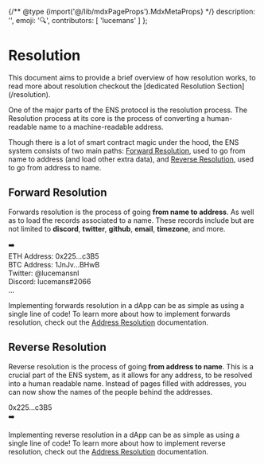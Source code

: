 {/** @type {import('@/lib/mdxPageProps').MdxMetaProps} */}
    description: '',
    emoji: '🔍',
    contributors: [
        'lucemans'
    ]
};

# Resolution

<Note>
    This document aims to provide a brief overview of how resolution works, to
    read more about resolution checkout the [dedicated Resolution
    Section](/resolution).
</Note>

One of the major parts of the ENS protocol is the resolution process. The Resolution process at its core is the process of converting a human-readable name to a machine-readable address.

Though there is a lot of smart contract magic under the hood, the ENS system consists of two main paths: [Forward Resolution](#forward-resolution), used to go from name to address (and load other extra data), and [Reverse Resolution](#reverse-resolution), used to go from address to name.

## Forward Resolution

Forwards resolution is the process of going **from name to address**. As well as to load the records associated to a name.
These records include but are not limited to **discord**, **twitter**, **github**, **email**, **timezone**, and more.

<div className="card1 p-4">
  <div className="not-prose flex justify-center items-start gap-6">
    <Usertag name="luc.eth" image="https://enstate.rs/i/luc.eth" />
    <div className="flex h-14 items-center">➡️</div>
    <div className="card1 p-4 !my-0 rounded-md w-64 whitespace-normal break-all">
        <div>
            <span className="font-extrabold">ETH Address:</span> 0x225...c3B5
        </div>
        <div>
            <span className="font-extrabold">BTC Address:</span> 1JnJv...BHwB
        </div>
        <div>
            <span className="font-extrabold">Twitter:</span> @lucemansnl
        </div>
        <div>
            <span className="font-extrabold">Discord:</span> lucemans#2066
        </div>
        <div>
            <span className="font-extrabold">...</span>
        </div>
    </div>

  </div>
</div>

Implementing forwards resolution in a dApp can be as simple as using a single line of code!
To learn more about how to implement forwards resolution, check out the [Address Resolution](/web/resolution) documentation.

## Reverse Resolution

Reverse resolution is the process of going **from address to name**. This is a crucial part of the ENS system, as it allows for any address, to be resolved into a human readable name.
Instead of pages filled with addresses, you can now show the names of the people behind the addresses.

<div className="card1 p-4">
    <div className="not-prose flex justify-center items-center gap-6">
        <div className="card1 p-4 !my-0 rounded-md whitespace-normal break-all">
            <div>0x225...c3B5</div>
        </div>
        <div className="flex h-20 items-center">➡️</div>
        <Usertag name="luc.eth" image="https://enstate.rs/i/luc.eth" />
    </div>
</div>

Implementing reverse resolution in a dApp can be as simple as using a single line of code!
To learn more about how to implement reverse resolution, check out the [Address Resolution](/web/reverse) documentation.
